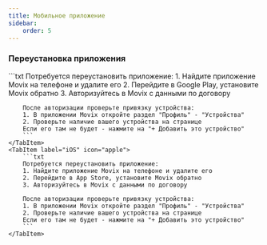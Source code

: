 ```yaml
---
title: Мобильное приложение
sidebar:
    order: 5
---
```



### Переустановка приложения
<Tabs>
    <TabItem label="Android" icon="linux">
        ```txt
        Потребуется переустановить приложение:
        1. Найдите приложение Movix на телефоне и удалите его
        2. Перейдите в Google Play, установите Movix обратно
        3. Авторизуйтесь в Movix с данными по договору

        После авторизации проверьте привязку устройства:
        1. В приложении Movix откройте раздел "Профиль" - "Устройства"
        2. Проверьте наличие вашего устройства на странице
        Если его там не будет - нажмите на "+ Добавить это устройство"
        ```
    </TabItem>
    <TabItem label="iOS" icon="apple">
        ```txt
        Потребуется переустановить приложение:
        1. Найдите приложение Movix на телефоне и удалите его
        2. Перейдите в App Store, установите Movix обратно
        3. Авторизуйтесь в Movix с данными по договору

        После авторизации проверьте привязку устройства:
        1. В приложении Movix откройте раздел "Профиль" - "Устройства"
        2. Проверьте наличие вашего устройства на странице
        Если его там не будет - нажмите на "+ Добавить это устройство"
        ```
    </TabItem>
</Tabs>